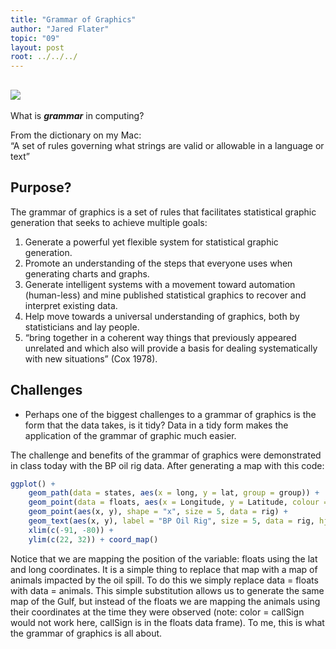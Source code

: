 ```yaml
---
title: "Grammar of Graphics"
author: "Jared Flater"
topic: "09"
layout: post
root: ../../../
---
```

![](images/pb_that_word.gif)  
---
What is ***grammar*** in computing?

From the dictionary on my Mac:  
"A set of rules governing what strings are valid or allowable in a language or text"

## Purpose?
The grammar of graphics is a set of rules that facilitates statistical graphic generation that seeks 
to achieve multiple goals: 

1. Generate a powerful yet flexible system for statistical graphic generation.
2. Promote an understanding of the steps that everyone uses when generating charts and graphs.
3. Generate intelligent systems with a movement toward automation (human-less) and mine published 
   statistical graphics to recover and interpret existing data. 
4. Help move towards a universal understanding of graphics, both by statisticians and lay people.
5. “bring together in a coherent way things that previously appeared unrelated and which also will 
   provide a basis for dealing systematically with new situations” (Cox 1978).

## Challenges

* Perhaps one of the biggest challenges to a grammar of graphics is the form that the data takes, is
it tidy? Data in a tidy form makes the application of the grammar of graphic much easier. 

The challenge and benefits of the grammar of graphics were demonstrated in class today with the BP oil
rig data. After generating a map with this code:

```r
ggplot() +
    geom_path(data = states, aes(x = long, y = lat, group = group)) + 
    geom_point(data = floats, aes(x = Longitude, y = Latitude, colour = callSign)) +   
    geom_point(aes(x, y), shape = "x", size = 5, data = rig) + 
    geom_text(aes(x, y), label = "BP Oil Rig", size = 5, data = rig, hjust = -0.1) + 
    xlim(c(-91, -80)) + 
    ylim(c(22, 32)) + coord_map()
```

Notice that we are mapping the position of the variable: floats using the lat and long coordinates.
It is a simple thing to replace that map with a map of animals impacted by the oil spill. To do this
we simply replace data = floats with data = animals. This simple substitution allows us to generate 
the same map of the Gulf, but instead of the floats we are mapping the animals using their coordinates
at the time they were observed (note: color = callSign would not work here, callSign is in the floats
data frame). To me, this is what the grammar of graphics is all about. 

